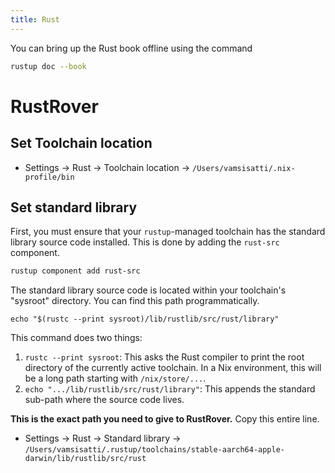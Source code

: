 ```yaml
---
title: Rust
---
```


You can bring up the Rust book offline using the command

```sh frame="none"
rustup doc --book
```

# RustRover

## Set Toolchain location

- Settings → Rust → Toolchain location → `/Users/vamsisatti/.nix-profile/bin`

## Set standard library

First, you must ensure that your `rustup`-managed toolchain has the standard library source code installed. This is done by adding the `rust-src` component.

```sh frame="none"
rustup component add rust-src
```

The standard library source code is located within your toolchain's "sysroot" directory. You can find this path programmatically.

```
echo "$(rustc --print sysroot)/lib/rustlib/src/rust/library"
```

This command does two things:
1.  `rustc --print sysroot`: This asks the Rust compiler to print the root directory of the currently active toolchain. In a Nix environment, this will be a long path starting with `/nix/store/...`.
2.  `echo ".../lib/rustlib/src/rust/library"`: This appends the standard sub-path where the source code lives.

**This is the exact path you need to give to RustRover.** Copy this entire line.

- Settings → Rust → Standard library → `/Users/vamsisatti/.rustup/toolchains/stable-aarch64-apple-darwin/lib/rustlib/src/rust`
